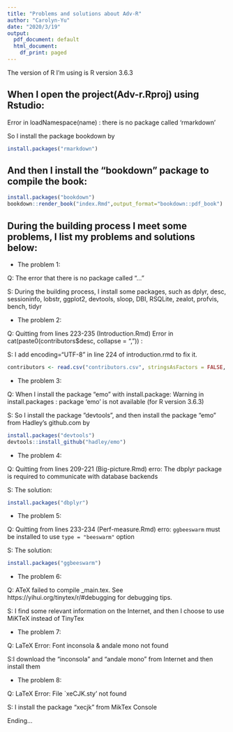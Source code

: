 ```yaml
---
title: "Problems and solutions about Adv-R"
author: "Carolyn-Yu"
date: "2020/3/19"
output:
  pdf_document: default
  html_document:
    df_print: paged
---
```


The version of R I'm using is R version 3.6.3

## When I open the project(Adv-r.Rproj) using Rstudio:  
Error in loadNamespace(name) : there is no package called ‘rmarkdown’

So I install the package bookdown by
```r
install.packages("rmarkdown")
```

## And then I install the “bookdown” package to compile the book:
```r
install.packages("bookdown")
bookdown::render_book("index.Rmd",output_format="bookdown::pdf_book")
```

## During the building process I meet some problems, I list my problems and solutions below:

* The problem 1:   

Q: The error that there is no package called “…”

S: During the building process, I install some packages, such as dplyr, desc, sessioninfo, lobstr, ggplot2, devtools, sloop, DBI, RSQLite, zealot, profvis, bench, tidyr
  
  
* The problem 2:    

Q: Quitting from lines 223-235 (Introduction.Rmd) 
Error in cat(paste0(contributors$desc, collapse = ", ")) :

S: I add encoding="UTF-8" in line 224 of introduction.rmd to fix it.
```r
contributors <- read.csv("contributors.csv", stringsAsFactors = FALSE, encoding = "UTF-8")
```
  
  
* The problem 3:    

Q: When I install the package “emo” with install.package:
Warning in install.packages :
  package ‘emo’ is not available (for R version 3.6.3)

S: So I install the package ”devtools”, and then install the package “emo” from Hadley's github.com by
```r
install.packages("devtools")
devtools::install_github("hadley/emo")
```
  
  
* The problem 4:    

Q: Quitting from lines 209-221 (Big-picture.Rmd) 
erro: The dbplyr package is required to communicate with database backends

S: The solution:
```r
install.packages("dbplyr")
```
  
  
* The problem 5:    

Q: Quitting from lines 233-234 (Perf-measure.Rmd) 
erro: `ggbeeswarm` must be installed to use `type = "beeswarm"` option

S: The solution:
```r
install.packages("ggbeeswarm")
```
  
  
* The problem 6:    

Q: ATeX failed to compile _main.tex. See https://yihui.org/tinytex/r/#debugging for debugging tips.

S: I find some relevant information on the Internet, and then I choose to use MiKTeX instead of TinyTex
  
  
* The problem 7:    

Q: LaTeX Error: Font inconsola & andale mono not found

S:I download the “inconsola” and “andale mono” from Internet and then install them
  
  
* The problem 8:   

Q: LaTeX Error: File `xeCJK.sty' not found

S: I install the package “xecjk” from MikTex Console
  
   
Ending...
